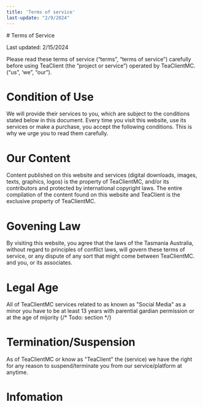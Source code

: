 ```yaml
---
title: 'Terms of service'
last-update: "2/9/2024"
---
```


<Layout>
<div class="bg-black p-5 bottom-full h-[20%] mb-[20%] mt-[20px] mx-[20%] [border-radius: 30%] ">
# Terms of Service 

Last updated: 2/15/2024

Please read these terms of service (“terms”, “terms of service”) carefully before using TeaClient (the “project or service”) operated by TeaClientMC. (“us”, ‘we”, “our”).



# Condition of Use
We will provide their services to you, which are subject to the conditions stated below in this document. Every time you visit this website, use its services or make a purchase, you accept the following conditions. This is why we urge you to read them carefully.



# Our Content
Content published on this website and services (digital downloads, images, texts, graphics, logos) is the property of TeaClientMC, and/or its contributors and protected by international copyright laws. The entire compilation of the content found on this website and TeaClient is the exclusive property of TeaClientMC.

# Govening Law
By visiting this website, you agree that the laws of the Tasmania Australia, without regard to principles of conflict laws, will govern these terms of service, or any dispute of any sort that might come between TeaClientMC. and you, or its associates.


# Legal Age 

All of TeaClientMC services related to as known as "Social Media" as a minor you have to be at least 13 years with parential gardian permission or at the age of mijority 
{/* Todo: section */}



# Termination/Suspension 
As of TeaClientMC or know as "TeaClient" the (service) we have the right for any reason to suspend/terminate you from our service/platform at anytime.


# Infomation
</div> 
</Layout>
